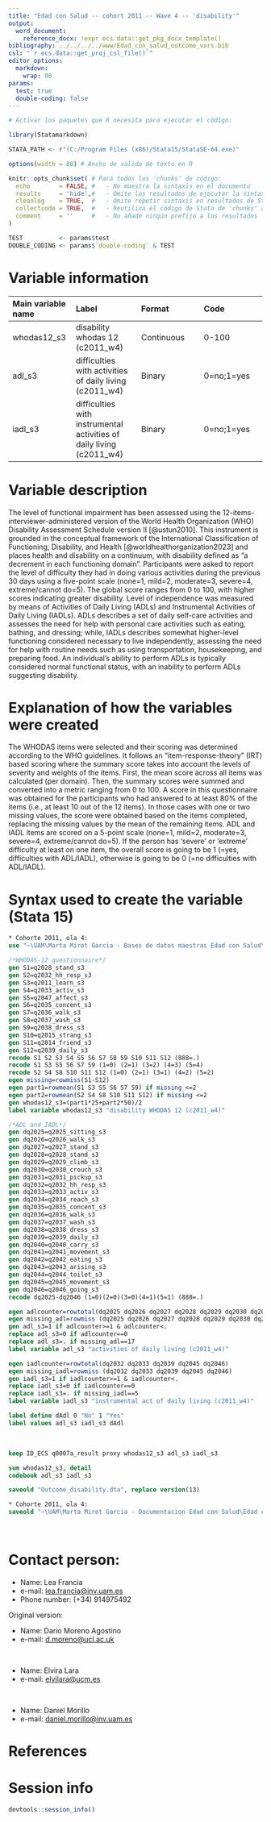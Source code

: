 ```yaml
---
title: "Edad con Salud -- cohort 2011 -- Wave 4 -- 'disability'"
output:
  word_document:
    reference_docx: !expr ecs.data::get_pkg_docx_template()
bibliography: ../../../../www/Edad_con_salud_outcome_vars.bib 
csl: "`r ecs.data::get_proj_csl_file()`"
editor_options:
  markdown:
    wrap: 80
params:
  test: true
  double-coding: false
---
```


```r
# Activar los paquetes que R necesita para ejecutar el código:

library(Statamarkdown)

STATA_PATH <- r"(C:/Program Files (x86)/Stata15/StataSE-64.exe)"

options(width = 88) # Ancho de salida de texto en R

knitr::opts_chunk$set( # Para todos los 'chunks' de código:
  echo        = FALSE, #   - No muestra la sintaxis en el documento
  results     = 'hide',#   - Omite los resultados de ejecutar la sintaxis
  cleanlog    = TRUE,  #   - Omite repetir sintaxis en resultados de Stata
  collectcode = TRUE,  #   - Reutiliza el código de Stata de 'chunks' anteriores
  comment     = ''     #   - No añade ningún prefijo a los resultados
)

TEST          <- params$test
DOUBLE_CODING <- params$`double-coding` & TEST
```

# Variable information

| **Main variable name** | **Label**                                                            | **Format** | **Code**   |
|:-------------------|:--------------------|:-------------------|:-------------------|
| whodas12_s3            | disability whodas 12 (c2011_w4)                                      | Continuous | 0-100      |
| adl_s3                 | difficulties with activities of daily living (c2011_w4)              | Binary     | 0=no;1=yes |
| iadl_s3                | difficulties with instrumental activities of daily living (c2011_w4) | Binary     | 0=no;1=yes |

# Variable description

The level of functional impairment has been assessed using the
12-items-interviewer-administered version of the World Health Organization (WHO)
Disability Assessment Schedule version II [@ustun2010]. This instrument is
grounded in the conceptual framework of the International Classification of
Functioning, Disability, and Health [@worldhealthorganization2023] and places
health and disability on a continuum, with disability defined as "a decrement in
each functioning domain". Participants were asked to report the level of
difficulty they had in doing various activities during the previous 30 days
using a five-point scale (none=1, mild=2, moderate=3, severe=4, extreme/cannot
do=5). The global score ranges from 0 to 100, with higher scores indicating
greater disability. Level of independence was measured by means of Activities of
Daily Living (ADLs) and Instrumental Activities of Daily Living (IADLs). ADLs
describes a set of daily self-care activities and assesses the need for help
with personal care activities such as eating, bathing, and dressing; while,
IADLs describes somewhat higher-level functioning considered necessary to live
independently, assessing the need for help with routine needs such as using
transportation, housekeeping, and preparing food. An individual's ability to
perform ADLs is typically considered normal functional status, with an inability
to perform ADLs suggesting disability.

# Explanation of how the variables were created

The WHODAS items were selected and their scoring was determined according to the
WHO guidelines. It follows an "item-response-theory" (IRT) based scoring where
the summary score takes into account the levels of severity and weights of the
items. First, the mean score across all items was calculated (per domain). Then,
the summary scores were summed and converted into a metric ranging from 0 to
100. A score in this questionnaire was obtained for the participants who had
answered to at least 80% of the items (i.e., at least 10 out of the 12 items).
In those cases with one or two missing values, the score were obtained based on
the items completed, replacing the missing values by the mean of the remaining
items. ADL and IADL items are scored on a 5-point scale (none=1, mild=2,
moderate=3, severe=4, extreme/cannot do=5). If the person has 'severe' or
'extreme' difficulty at least on one item, the overall score is going to be 1
(=yes, difficulties with ADL/IADL), otherwise is going to be 0 (=no difficulties
with ADL/IADL).

# Syntax used to create the variable (Stata 15)

```stata
* Cohorte 2011, ola 4:
use "~\UAM\Marta Miret Garcia - Bases de datos maestras Edad con Salud\Ola_4\Cohorte 2011\rawdata_c2011w4.dta"
```

```stata

/*WHODAS-12 questionnaire*/
gen S1=q2028_stand_s3
gen S2=q2032_hh_resp_s3
gen S3=q2011_learn_s3
gen S4=q2033_activ_s3
gen S5=q2047_affect_s3
gen S6=q2035_concent_s3
gen S7=q2036_walk_s3
gen S8=q2037_wash_s3
gen S9=q2038_dress_s3
gen S10=q2015_strang_s3
gen S11=q2014_friend_s3
gen S12=q2039_daily_s3
recode S1 S2 S3 S4 S5 S6 S7 S8 S9 S10 S11 S12 (888=.)
recode S1 S3 S5 S6 S7 S9 (1=0) (2=1) (3=2) (4=3) (5=4)
recode S2 S4 S8 S10 S11 S12 (1=0) (2=1) (3=1) (4=2) (5=2)
egen missing=rowmiss(S1-S12)
egen part1=rowmean(S1 S3 S5 S6 S7 S9) if missing <=2
egen part2=rowmean(S2 S4 S8 S10 S11 S12) if missing <=2
gen whodas12_s3=(part1*25+part2*50)/2
label variable whodas12_s3 "disability WHODAS 12 (c2011_w4)"

/*ADL and IADL*/
gen dq2025=q2025_sitting_s3
gen dq2026=q2026_walk_s3
gen dq2027=q2027_stand_s3
gen dq2028=q2028_stand_s3
gen dq2029=q2029_climb_s3
gen dq2030=q2030_crouch_s3
gen dq2031=q2031_pickup_s3
gen dq2032=q2032_hh_resp_s3
gen dq2033=q2033_activ_s3
gen dq2034=q2034_reach_s3
gen dq2035=q2035_concent_s3
gen dq2036=q2036_walk_s3
gen dq2037=q2037_wash_s3
gen dq2038=q2038_dress_s3
gen dq2039=q2039_daily_s3
gen dq2040=q2040_carry_s3
gen dq2041=q2041_movement_s3
gen dq2042=q2042_eating_s3
gen dq2043=q2043_arising_s3
gen dq2044=q2044_toilet_s3
gen dq2045=q2045_movement_s3
gen dq2046=q2046_going_s3
recode dq2025-dq2046 (1=0)(2=0)(3=0)(4=1)(5=1) (888=.)

egen adlcounter=rowtotal(dq2025 dq2026 dq2027 dq2028 dq2029 dq2030 dq2031 dq2034 dq2035 dq2036 dq2037 dq2038 dq2040 dq2041 dq2042 dq2043 dq2044)
egen missing_adl=rowmiss (dq2025 dq2026 dq2027 dq2028 dq2029 dq2030 dq2031 dq2034 dq2035 dq2036 dq2037 dq2038 dq2040 dq2041 dq2042 dq2043 dq2044)
gen adl_s3=1 if adlcounter>=1 & adlcounter<.
replace adl_s3=0 if adlcounter==0
replace adl_s3=. if missing_adl==17
label variable adl_s3 "activities of daily living (c2011_w4)"

egen iadlcounter=rowtotal(dq2032 dq2033 dq2039 dq2045 dq2046)
egen missing_iadl=rowmiss (dq2032 dq2033 dq2039 dq2045 dq2046)
gen iadl_s3=1 if iadlcounter>=1 & iadlcounter<.
replace iadl_s3=0 if iadlcounter==0
replace iadl_s3=. if missing_iadl==5
label variable iadl_s3 "instrumental act of daily living (c2011_w4)"

label define dAdl 0 "No" 1 "Yes"
label values adl_s3 iadl_s3 dAdl
```

<br>

```stata
keep ID_ECS q0007a_result proxy whodas12_s3 adl_s3 iadl_s3

sum whodas12_s3, detail
codebook adl_s3 iadl_s3
```

```stata
saveold "Outcome_disability.dta", replace version(13)
```

```stata
* Cohorte 2011, ola 4:
saveold "~\UAM\Marta Miret Garcia - Documentacion Edad con Salud\Edad con salud - Ola 4\Outcomes\Cohorte 2011\Outcome datasets\Outcome_disability.dta", replace version(13)
```

<br>

# Contact person:

-   Name: Lea Francia
-   e-mail: [lea.francia\@inv.uam.es](mailto:lea.francia@inv.uam.es){.email}
-   Phone number: (+34) 914975492

Original version:

-   Name: Dario Moreno Agostino
-   e-mail: [d.moreno\@ucl.ac.uk](mailto:d.moreno@ucl.ac.uk){.email}

<br>

-   Name: Elvira Lara
-   e-mail: [elvilara\@ucm.es](mailto:elvilara@ucm.es){.email}

<br>

-   Name: Daniel Morillo
-   e-mail:
    [daniel.morillo\@inv.uam.es](mailto:daniel.morillo@inv.uam.es){.email}

# References

::: {#refs}
:::

\newpage

# Session info

```r
devtools::session_info()
```
